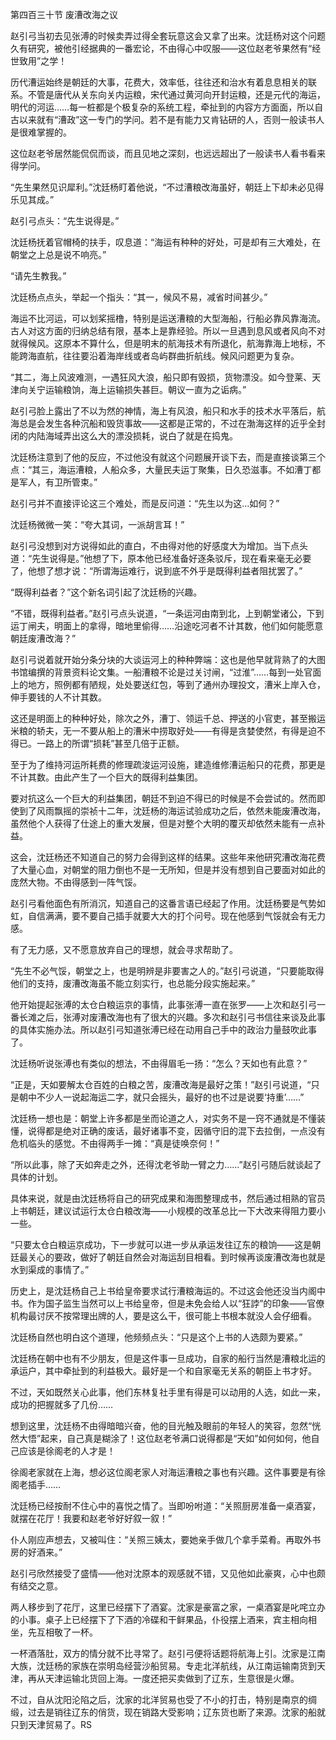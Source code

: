 

第四百三十节 废漕改海之议

赵引弓当初去见张溥的时候卖弄过得全套玩意这会又拿了出来。沈廷杨对这个问题久有研究，被他引经据典的一番宏论，不由得心中叹服――这位赵老爷果然有“经世致用”之学！

历代漕运始终是朝廷的大事，花费大，效率低，往往还和治水有着息息相关的联系。不管是唐代从关东向关内运粮，宋代通过黄河向开封运粮，还是元代的海运，明代的河运……每一桩都是个极复杂的系统工程，牵扯到的内容方方面面，所以自古以来就有“漕政”这一专门的学问。若不是有能力又肯钻研的人，否则一般读书人是很难掌握的。

这位赵老爷居然能侃侃而谈，而且见地之深刻，也远远超出了一般读书人看书看来得学问。

“先生果然见识犀利。”沈廷杨盯着他说，“不过漕粮改海虽好，朝廷上下却未必见得乐见其成。”

赵引弓点头：“先生说得是。”

沈廷杨抚着官帽椅的扶手，叹息道：“海运有种种的好处，可是却有三大难处，在朝堂之上总是说不响亮。”

“请先生教我。”

沈廷杨点点头，举起一个指头：“其一，候风不易，减省时间甚少。”

海运不比河运，可以划桨摇橹，特别是运送漕粮的大型海船，行船必靠风靠海流。古人对这方面的归纳总结有限，基本上是靠经验。所以一旦遇到息风或者风向不对就得候风。这原本不算什么，但是明末的航海技术有所退化，航海靠海上地标，不能跨海直航，往往要沿着海岸线或者岛屿群曲折航线。候风问题更为复杂。

“其二，海上风波难测，一遇狂风大浪，船只即有毁损，货物漂没。如今登莱、天津向关宁运输粮饷，海上运输损失甚巨。朝议一直为之诟病。”

赵引弓脸上露出了不以为然的神情，海上有风浪，船只和水手的技术水平落后，航海总是会发生各种沉船和毁货事故――这都是正常的，不过在渤海这样的近乎全封闭的内陆海域弄出这么大的漂没损耗，说白了就是在捣鬼。

沈廷杨注意到了他的反应，不过他没有就这个问题展开谈下去，而是直接谈第三个点：“其三，海运漕粮，人船众多，大量民夫运丁聚集，日久恐滋事。不如漕丁都是军人，有卫所管束。”

赵引弓并不直接评论这三个难处，而是反问道：“先生以为这…如何？”

沈廷杨微微一笑：“夸大其词，一派胡言耳！”

赵引弓没想到对方说得如此的直白，不由得对他的好感度大为增加。当下点头道：“先生说得是。”他想了下，原本他已经准备好逐条驳斥，现在看来毫无必要了，他想了想才说：“所谓海运难行，说到底不外乎是既得利益者阻扰罢了。”

“既得利益者？”这个新名词引起了沈廷杨的兴趣。

“不错，既得利益者。”赵引弓点头说道，“一条运河由南到北，上到朝堂诸公，下到运丁闸夫，明面上的拿得，暗地里偷得……沿途吃河者不计其数，他们如何能愿意朝廷废漕改海？”

赵引弓说着就开始分条分块的大谈运河上的种种弊端：这也是他早就背熟了的大图书馆编撰的背景资料论文集。一船漕粮不论是过关讨闸，“过淮”……每到一处官面上的地方，照例都有陋规，处处要送红包，等到了通州办理投文，漕米上岸入仓，伸手要钱的人不计其数。

这还是明面上的种种好处，除次之外，漕丁、领运千总、押送的小官吏，甚至搬运米粮的轿夫，无一不要从船上的漕米中捞取好处――有得是贪婪使然，有得是迫不得已。一路上的所谓“损耗”甚至几倍于正额。

至于为了维持河运所耗费的修理疏浚运河设施，建造维修漕运船只的花费，那更是不计其数。由此产生了一个巨大的既得利益集团。

要对抗这么一个巨大的利益集团，朝廷不到迫不得已的时候是不会尝试的。然而即使到了风雨飘摇的崇祯十二年，沈廷杨的海运试验成功之后，依然未能废漕改海，虽然他个人获得了仕途上的重大发展，但是对整个大明的覆灭却依然未能有一点补益。

这会，沈廷杨还不知道自己的努力会得到这样的结果。这些年来他研究漕改海花费了大量心血，对朝堂的阻力倒也不是一无所知，但是并没有想到自己要面对如此的庞然大物。不由得感到一阵气馁。

赵引弓看他面色有所消沉，知道自己的这番言语已经起了作用。沈廷杨要是气势如虹，自信满满，要不要自己插手就要大大的打个问号。现在他感到气馁就会有无力感。

有了无力感，又不愿意放弃自己的理想，就会寻求帮助了。

“先生不必气馁，朝堂之上，也是明辨是非要害之人的。”赵引弓说道，“只要能取得他们的支持，废漕改海虽不能立刻实行，也总能分段实施起来。”

他开始提起张溥的太仓白粮运京的事情，此事张溥一直在张罗――上次和赵引弓一番长滩之后，张溥对废漕改海也有了很大的兴趣。多次和赵引弓书信往来谈及此事的具体实施办法。所以赵引弓知道张溥已经在动用自己手中的政治力量鼓吹此事了。

沈廷杨听说张溥也有类似的想法，不由得眉毛一扬：“怎么？天如也有此意？”

“正是，天如要解太仓百姓的白粮之苦，废漕改海是最好之策！”赵引弓说道，“只是朝中不少人一说起海运二字，就只会摇头，最好的也不过是说要‘持重’……”

沈廷杨一想也是：朝堂上许多都是坐而论道之人，对实务不是一窍不通就是不懂装懂，说得都是绝对正确的废话，最好诸事不变，因循守旧的混下去拉倒，一点没有危机临头的感觉。不由得两手一摊：“真是徒唤奈何！”

“所以此事，除了天如奔走之外，还得沈老爷助一臂之力……”赵引弓随后就谈起了具体的计划。

具体来说，就是由沈廷杨将自己的研究成果和海图整理成书，然后通过相熟的官员上书朝廷，建议试运行太仓白粮改海――小规模的改革总比一下大改来得阻力要小一些。

“只要太仓白粮运京成功，下一步就可以进一步从承运发往辽东的粮饷――这是朝廷最关心的要政，做好了朝廷自然会对海运刮目相看。到时候再谈废漕改海也就是水到渠成的事情了。”

历史上，是沈廷杨自己上书给皇帝要求试行漕粮海运的。不过这会他还没当内阁中书。作为国子监生当然可以上书给皇帝，但是未免会给人以“狂誖”的印象――官僚机构最讨厌不按常理出牌的人，要是这么干，很可能上书根本就没人会仔细看。

沈廷杨自然也明白这个道理，他频频点头：“只是这个上书的人选颇为要紧。”

沈廷杨在朝中也有不少朋友，但是这件事一旦成功，自家的船行当然是漕粮北运的承运户，其中牵扯到的利益极大。最好是一个和自家毫无关系的朝臣上书才好。

不过，天如既然关心此事，他们东林复社手里有得是可以动用的人选，如此一来，成功的把握就多了几份……

想到这里，沈廷杨不由得暗暗兴奋，他的目光触及眼前的年轻人的笑容，忽然“恍然大悟”起来，自己真是糊涂了！这位赵老爷满口说得都是“天如”如何如何，他自己应该是徐阁老的人才是！

徐阁老家就在上海，想必这位阁老家人对海运漕粮之事也有兴趣。这件事要是有徐阁老插手……

沈廷杨已经按耐不住心中的喜悦之情了。当即吩咐道：“关照厨房准备一桌酒宴，就摆在花厅！我要和赵老爷好好叙一叙！”

仆人刚应声想去，又被叫住：“关照三姨太，要她亲手做几个拿手菜肴。再取外书房的好酒来。”

赵引弓欣然接受了盛情――他对沈原本的观感就不错，又见他如此豪爽，心中也颇有结交之意。

两人移步到了花厅，这里已经摆下了酒宴。沈家是豪富之家，一桌酒宴是叱咤立办的小事。桌子上已经摆下了下酒的冷碟和干鲜果品，仆役摆上酒来，宾主相向相坐，先互相敬了一杯。

一杯酒落肚，双方的情分就不比寻常了。赵引弓便将话题将航海上引。沈家是江南大族，沈廷杨的家族在崇明岛经营沙船贸易。专走北洋航线，从江南运输南货到天津，再从天津运输北货回上海。一度还把买卖做到了辽东，生意很是火爆。

不过，自从沈阳沦陷之后，沈家的北洋贸易也受了不小的打击，特别是南京的绸缎，过去是销往辽东的俏货，现在销路大受影响；辽东货也断了来源。沈家的船就只到天津贸易了。RS

